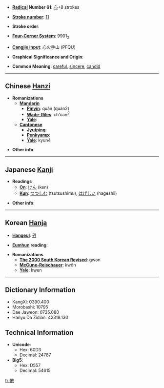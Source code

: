 * '''[[Wiktionary:Chinese radical index| Radical]] Number 61''': [[Wiktionary:Chinese radical index 心|心]]+8 strokes

* '''[[Wiktionary:Chinese total strokes index|Stroke number]]''': [[Wiktionary:Chinese total strokes index 11|11]]

* '''Stroke order''': 

* '''[[Wiktionary:Chinese four corner index|Four-Corner System]]''': 9901<sub>2</sub>

* '''[[Wiktionary:Chinese Cangjie index|Cangjie input]]''': 心火手山 (PFQU)

* '''Graphical Significance and Origin''': 

* '''Common Meaning''': [[careful]], [[sincere]], [[candid]]

----

== Chinese [[Hanzi]] ==

* '''Romanizations'''
** '''[[Mandarin]]'''
*** '''[[Pinyin]]''': quán (quan2)
*** '''[[Wade-Giles]]''': ch'üan<sup>2</sup>
*** '''[[Yale]]''': 
** '''[[Cantonese]]'''
*** '''[[Jyutping]]''':
*** '''[[Penkyamp]]''': 
*** '''[[Yale]]''': kyun4

* '''Other info''': 

----

== Japanese [[Kanji]] ==

* '''Readings'''
** '''[[On]]''': [[けん]] (ken)
** '''[[Kun]]''': [[つつしむ]] (tsutsushimu), [[はげしい]] (hageshii)

* '''Other info''':  

----

== Korean [[Hanja]] ==

* '''[[Hangeul]]''': [[권]]

* '''[[Eumhun]] reading''': 

* '''Romanizations'''
** '''[[The 2000 South Korean Revised Romanization|The 2000 South Korean Revised]]''': gwon
** '''[[McCune-Reischauer]]''': kwŏn
** '''[[Yale]]''': kwen

----

== Dictionary Information ==

* KangXi: 0390.400
* Morobashi: 10795
* Dae Jaweon: 0725.080
* Hanyu Da Zidian: 42318.130

== Technical Information ==

* '''Unicode''':
** Hex: 60D3
** Decimal: 24787
* '''Big5''':
** Hex: D557
** Decimal: 54615

[[fr:惓]]